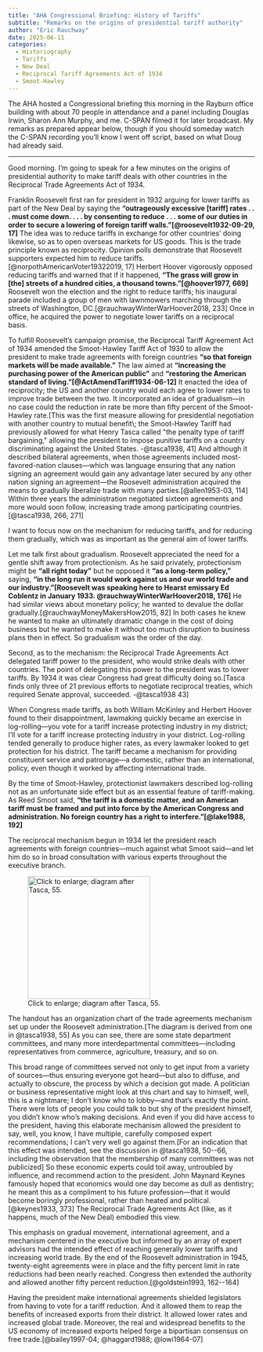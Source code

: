 ```yaml
---
title: "AHA Congressional Briefing: History of Tariffs"
subtitle: "Remarks on the origins of presidential tariff authority"
author: "Eric Rauchway"
date: 2025-06-11
categories: 
  - Historiography
  - Tariffs
  - New Deal
  - Reciprocal Tariff Agreements Act of 1934
  - Smoot-Hawley
---
```


The AHA hosted a Congressional briefing this morning in the Rayburn office building with about 70 people in attendance and a panel including Douglas Irwin, Sharon Ann Murphy, and me. C-SPAN filmed it for later broadcast. My remarks as prepared appear below, though if you should someday watch the C-SPAN recording you'll know I went off script, based on what Doug had already said.

---

Good morning. I'm going to speak for a few minutes on the origins of presidential authority to make tariff deals with other countries in the Reciprocal Trade Agreements Act of 1934.

Franklin Roosevelt first ran for president in 1932 arguing for lower tariffs as part of the New Deal by saying the **"outrageously excessive [tariff] rates . . . must come down. . . . by consenting to reduce . . . some of our duties in order to secure a lowering of foreign tariff walls."[@roosevelt1932-09-29, 17]** The idea was to reduce tariffs in exchange for other countries' doing likewise, so as to open overseas markets for US goods. This is the trade principle known as reciprocity. Opinion polls demonstrate that Roosevelt supporters expected him to reduce tariffs.[@norpothAmericanVoter19322019, 17] Herbert Hoover vigorously opposed reducing tariffs and warned that if it happened, **"The grass will grow in [the] streets of a hundred cities, a thousand towns."[@hoover1977, 669]** Roosevelt won the election and the right to reduce tariffs; his inaugural parade included a group of men with lawnmowers marching through the streets of Washington, DC.[@rauchwayWinterWarHoover2018, 233] Once in office, he acquired the power to negotiate lower tariffs on a reciprocal basis.

To fulfill Roosevelt's campaign promise, the Reciprocal Tariff Agreement Act of 1934 amended the Smoot-Hawley Tariff Act of 1930 to allow the president to make trade agreements with foreign countries **"so that foreign markets will be made available."** The law aimed at **"increasing the purchasing power of the American public"** and **"restoring the American standard of living."[@ActAmendTariff1934-06-12]** It enacted the idea of reciprocity; the US and another country would each agree to lower rates to improve trade between the two. It incorporated an idea of gradualism---in no case could the reduction in rate be more than fifty percent of the Smoot-Hawley rate.[This was the first measure allowing for presidential negotiation with another country to mutual benefit\; the Smoot-Hawley Tariff had previously allowed for what Henry Tasca called "the penalty type of tariff bargaining," allowing the president to impose punitive tariffs on a country discriminating against the United States. -@tasca1938, 41] And although it described bilateral agreements, when those agreements included most-favored-nation clauses---which was language ensuring that any nation signing an agreement would gain any advantage later secured by any other nation signing an agreement---the Roosevelt administration acquired the means to gradually liberalize trade with many parties.[@allen1953-03, 114] Within three years the administration negotiated sixteen agreements and more would soon follow, increasing trade among participating countries.[@tasca1938, 266, 271]

I want to focus now on the mechanism for reducing tariffs, and for reducing them gradually, which was as important as the general aim of lower tariffs. 

Let me talk first about gradualism. Roosevelt appreciated the need for a gentle shift away from protectionism. As he said privately, protectionism might be **"all right today"** but he opposed it **"as a long-term policy,"** saying, **"in the long run it would work against us and our world trade and our industry."[Roosevelt was speaking here to Hearst emissary Ed Coblentz in January 1933. @rauchwayWinterWarHoover2018, 176]** He had similar views about monetary policy; he wanted to devalue the dollar gradually.[@rauchwayMoneyMakersHow2015, 82] In both cases he knew he wanted to make an ultimately dramatic change in the cost of doing business but he wanted to make it without too much disruption to business plans then in effect. So gradualism was the order of the day.

Second, as to the mechanism: the Reciprocal Trade Agreements Act delegated tariff power to the president, who would strike deals with other countries. The point of delegating this power to the president was to lower tariffs. By 1934 it was clear Congress had great difficulty doing so.[Tasca finds only three of 21 previous efforts to negotiate reciprocal treaties, which required Senate approval, succeeded. -@tasca1938 43] 

When Congress made tariffs, as both William McKinley and Herbert Hoover found to their disappointment, lawmaking quickly became an exercise in log-rolling---you vote for a tariff increase protecting industry in my district; I'll vote for a tariff increase protecting industry in your district. 
Log-rolling tended generally to produce higher rates, as every lawmaker looked to get protection for his district. The tariff became a mechanism for providing constituent service and patronage---a domestic, rather than an international, policy, even though it worked by affecting international trade. 

By the time of Smoot-Hawley, protectionist lawmakers described log-rolling not as an unfortunate side effect but as an essential feature of tariff-making. As Reed Smoot said, **"the tariff is a domestic matter, and an American tariff must be framed and put into force by the American Congress and administration. No foreign country has a right to interfere."[@lake1988, 192]**

The reciprocal mechanism begun in 1934 let the president reach agreements with foreign countries---much against what Smoot said---and let him do so in broad consultation with various experts throughout the executive branch. 

![Click to enlarge; diagram after Tasca, 55.](./trade2.drawio.png){width=250 .lightbox}

The handout has an organization chart of the trade agreements mechanism set up under the Roosevelt administration.[The diagram is derived from one in @tasca1938, 55] As you can see, there are some state department committees, and many more interdepartmental committees---including representatives from commerce, agriculture, treasury, and so on. 

This broad range of committees served not only to get input from a variety of sources---thus ensuring everyone got heard---but also to diffuse, and actually to obscure, the process by which a decision got made. A politician or business representative might look at this chart and say to himself, well, this is a nightmare; I don't know who to lobby---and that's exactly the point. There were lots of people you could talk to but shy of the president himself, you didn't know who's making decisions. And even if you did have access to the president, having this elaborate mechanism allowed the president to say, well, you know, I have multiple, carefully composed expert recommendations; I can't very well go against them.[For an indication that this effect was intended, see the discussion in @tasca1938, 50--66, including the observation that the membership of many committees was not publicized] So these economic experts could toil away, untroubled by influence, and recommend action to the president. John Maynard Keynes famously hoped that economics would one day become as dull as dentistry; he meant this as a compliment to his future profession---that it would become boringly professional, rather than heated and political.[@keynes1933, 373] The Reciprocal Trade Agreements Act (like, as it happens, much of the New Deal) embodied this view. 

This emphasis on gradual movement, international agreement, and a mechanism centered in the executive but informed by an array of expert advisors had the intended effect of reaching generally lower tariffs and increasing world trade. By the end of the Roosevelt administration in 1945, twenty-eight agreements were in place and the fifty percent limit in rate reductions had been nearly reached. Congress then extended the authority and allowed another fifty percent reduction.[@goldstein1993, 162--164] 

Having the president make international agreements shielded legislators from having to vote for a tariff reduction. And it allowed them to reap the benefits of increased exports from their district. It allowed lower rates and increased global trade. Moreover, the real and widespread benefits to the US economy of increased exports helped forge a bipartisan consensus on free trade.[@bailey1997-04; @haggard1988; @lowi1964-07]
